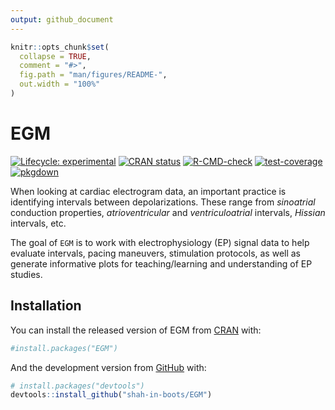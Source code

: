 ```yaml
---
output: github_document
---
```


<!-- README.md is generated from README.Rmd. Please edit that file -->

```r
knitr::opts_chunk$set(
  collapse = TRUE,
  comment = "#>",
  fig.path = "man/figures/README-",
  out.width = "100%"
)
```

# EGM

<!-- badges: start -->
[![Lifecycle: experimental](https://img.shields.io/badge/lifecycle-experimental-orange.svg)](https://lifecycle.r-lib.org/articles/stages.html#experimental)
[![CRAN status](https://www.r-pkg.org/badges/version/EGM)](https://CRAN.R-project.org/package=EGM)
[![R-CMD-check](https://github.com/shah-in-boots/EGM/actions/workflows/R-CMD-check.yaml/badge.svg)](https://github.com/shah-in-boots/EGM/actions/workflows/R-CMD-check.yaml)
[![test-coverage](https://github.com/shah-in-boots/EGM/actions/workflows/test-coverage.yaml/badge.svg)](https://github.com/shah-in-boots/EGM/actions/workflows/test-coverage.yaml)
[![pkgdown](https://github.com/shah-in-boots/EGM/actions/workflows/pkgdown.yaml/badge.svg)](https://github.com/shah-in-boots/EGM/actions/workflows/pkgdown.yaml)
<!-- badges: end -->

When looking at cardiac electrogram data, an important practice is identifying intervals between depolarizations. These range from _sinoatrial_ conduction properties, _atrioventricular_ and _ventriculoatrial_ intervals, _Hissian_ intervals, etc. 

The goal of `EGM` is to work with electrophysiology (EP) signal data to help evaluate intervals, pacing maneuvers, stimulation protocols, as well as generate informative plots for teaching/learning and understanding of EP studies.

## Installation

You can install the released version of EGM from [CRAN](https://CRAN.R-project.org) with:

```r
#install.packages("EGM")
```

And the development version from [GitHub](https://github.com/) with:

```r
# install.packages("devtools")
devtools::install_github("shah-in-boots/EGM")
```

